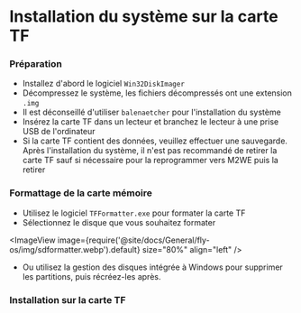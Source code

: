 
# Installation du système sur la carte TF

### Préparation

* Installez d'abord le logiciel `Win32DiskImager`
* Décompressez le système, les fichiers décompressés ont une extension `.img`
* Il est déconseillé d'utiliser `balenaetcher` pour l'installation du système
* Insérez la carte TF dans un lecteur et branchez le lecteur à une prise USB de l'ordinateur
* Si la carte TF contient des données, veuillez effectuer une sauvegarde. Après l'installation du système, il n'est pas recommandé de retirer la carte TF sauf si nécessaire pour la reprogrammer vers M2WE puis la retirer

### Formattage de la carte mémoire

* Utilisez le logiciel `TFFormatter.exe` pour formater la carte TF
* Sélectionnez le disque que vous souhaitez formater

<ImageView image={require('@site/docs/General/fly-os/img/sdformatter.webp').default} size="80%" align="left" />

* Ou utilisez la gestion des disques intégrée à Windows pour supprimer les partitions, puis récréez-les après.

### Installation sur la carte TF

<WIN32 />